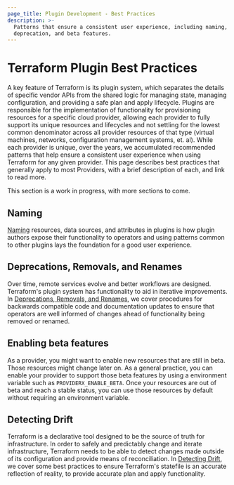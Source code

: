 ```yaml
---
page_title: Plugin Development - Best Practices
description: >-
  Patterns that ensure a consistent user experience, including naming,
  deprecation, and beta features.
---
```


# Terraform Plugin Best Practices

A key feature of Terraform is its plugin system, which separates the details of
specific vendor APIs from the shared logic for managing state, managing configuration,
and providing a safe plan and apply lifecycle. Plugins are responsible
for the  implementation of functionality for provisioning resources for a
specific cloud provider, allowing each provider to fully support its unique
resources and lifecycles and not settling for the lowest common denominator
across all provider resources of that type (virtual machines, networks,
configuration management systems, et. al). While each provider is unique, over
the years, we accumulated recommended patterns that help ensure a consistent user experience when using Terraform for any given provider. This page describes best practices that generally apply to most
Providers, with a brief description of each, and link to read more. 

This section is a work in progress, with more sections to come.

## Naming

[Naming][naming] resources, data sources, and attributes in plugins is how plugin authors
expose their functionality to operators and using patterns common to other plugins
lays the foundation for a good user experience.

## Deprecations, Removals, and Renames

Over time, remote services evolve and better workflows are designed.
Terraform's plugin system has functionality to aid in iterative improvements.
In [Deprecations, Removals, and Renames][deprecations], we cover procedures for
backwards compatible code and documentation updates to ensure that operators
are well informed of changes ahead of functionality being removed or renamed.

## Enabling beta features

As a provider, you might want to enable new resources that are still in beta.
Those resources might change later on.
As a general practice, you can enable your provider to support those beta features
by using a environment variable such as `PROVIDERX_ENABLE_BETA`.
Once your resources are out of beta and reach a stable status, you can use those
resources by default without requiring an environment variable.

## Detecting Drift

Terraform is a declarative tool designed to be the source of truth for
infrastructure. In order to safely and predictably change and iterate
infrastructure, Terraform needs to be able to detect changes made outside of
its configuration and provide means of reconciliation. In [Detecting
Drift][drift], we cover some best practices to ensure Terraform's statefile is
an accurate reflection of reality, to provide accurate plan and apply
functionality.

[naming]: /terraform/plugin/sdkv2/best-practices/naming

[deprecations]: /terraform/plugin/sdkv2/best-practices/deprecations

[drift]: /terraform/plugin/sdkv2/best-practices/detecting-drift
